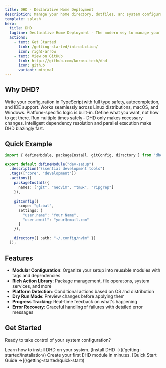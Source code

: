 ```yaml
---
title: DHD - Declarative Home Deployment
description: Manage your home directory, dotfiles, and system configuration using TypeScript
template: splash
hero:
  title: DHD
  tagline: Declarative Home Deployment - The modern way to manage your system configuration
  actions:
    - text: Get Started
      link: /getting-started/introduction/
      icon: right-arrow
    - text: View on GitHub
      link: https://github.com/korora-tech/dhd
      icon: github
      variant: minimal
---
```



## Why DHD?

<CardGrid stagger>
	<Card title="TypeScript-Powered" icon="seti:typescript">
		Write your configuration in TypeScript with full type safety, autocompletion, and IDE support.
	</Card>
	<Card title="Cross-Platform" icon="laptop">
		Works seamlessly across Linux distributions, macOS, and Windows. Platform-specific logic is built-in.
	</Card>
	<Card title="Declarative & Idempotent" icon="approve-check-circle">
		Define what you want, not how to get there. Run multiple times safely - DHD only makes necessary changes.
	</Card>
	<Card title="Fast & Parallel" icon="rocket">
		Intelligent dependency resolution and parallel execution make DHD blazingly fast.
	</Card>
</CardGrid>

## Quick Example

```typescript
import { defineModule, packageInstall, gitConfig, directory } from "dhd";

export default defineModule("dev-setup")
  .description("Essential development tools")
  .tags(["core", "development"])
  .actions([
    packageInstall({
      names: ["git", "neovim", "tmux", "ripgrep"]
    }),
    
    gitConfig({
      scope: "global",
      settings: {
        "user.name": "Your Name",
        "user.email": "your@email.com"
      }
    }),
    
    directory({ path: "~/.config/nvim" })
  ]);
```

## Features

- **Modular Configuration**: Organize your setup into reusable modules with tags and dependencies
- **Rich Action Library**: Package management, file operations, system services, and more
- **Platform Detection**: Conditional actions based on OS and distribution
- **Dry Run Mode**: Preview changes before applying them
- **Progress Tracking**: Real-time feedback on what's happening
- **Error Recovery**: Graceful handling of failures with detailed error messages

## Get Started

Ready to take control of your system configuration?

<CardGrid>
	<Card title="Installation" icon="download">
		Learn how to install DHD on your system.
		[Install DHD →](/getting-started/installation/)
	</Card>
	<Card title="Quick Start" icon="rocket">
		Create your first DHD module in minutes.
		[Quick Start Guide →](/getting-started/quick-start/)
	</Card>
</CardGrid>